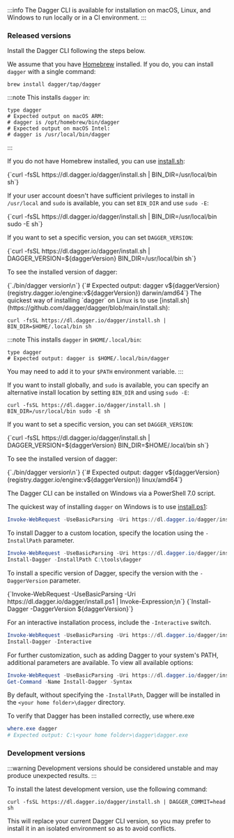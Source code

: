 
:::info
The Dagger CLI is available for installation on macOS, Linux, and Windows to run locally or in a CI environment.
:::

### Released versions

Install the Dagger CLI following the steps below.

<Tabs>
<TabItem value="macOS">

We assume that you have [Homebrew](https://brew.sh/) installed. If you do, you can install `dagger` with a single command:

```shell
brew install dagger/tap/dagger
```

:::note
This installs `dagger` in:

```shell
type dagger
# Expected output on macOS ARM:
# dagger is /opt/homebrew/bin/dagger
# Expected output on macOS Intel:
# dagger is /usr/local/bin/dagger
```
:::

If you do not have Homebrew installed, you can use [install.sh](https://github.com/dagger/dagger/blob/main/install.sh):

<CodeBlock language="shell">
{`curl -fsSL https://dl.dagger.io/dagger/install.sh | BIN_DIR=/usr/local/bin sh`}
</CodeBlock>

If your user account doesn't have sufficient privileges to install in
`/usr/local` and `sudo` is available, you can set `BIN_DIR` and use `sudo -E`:

<CodeBlock language="shell">
{`curl -fsSL https://dl.dagger.io/dagger/install.sh | BIN_DIR=/usr/local/bin sudo -E sh`}
</CodeBlock>

If you want to set a specific version, you can set `DAGGER_VERSION`:

<CodeBlock language="shell">
{`curl -fsSL https://dl.dagger.io/dagger/install.sh | DAGGER_VERSION=${daggerVersion} BIN_DIR=/usr/local/bin sh`}
</CodeBlock>

To see the installed version of dagger:

<CodeBlock language="shell">
{`./bin/dagger version\n`}
{`# Expected output: dagger v${daggerVersion} (registry.dagger.io/engine:v${daggerVersion}) darwin/amd64`}
</CodeBlock>

</TabItem>
<TabItem value="Linux">
The quickest way of installing `dagger` on Linux is to use [install.sh](https://github.com/dagger/dagger/blob/main/install.sh):

```shell
curl -fsSL https://dl.dagger.io/dagger/install.sh | BIN_DIR=$HOME/.local/bin sh
```

:::note
This installs `dagger` in `$HOME/.local/bin`:

```shell
type dagger
# Expected output: dagger is $HOME/.local/bin/dagger
```

You may need to add it to your `$PATH` environment variable.
:::

If you want to install globally, and `sudo` is available, you can specify an
alternative install location by setting `BIN_DIR` and using `sudo -E`:

```shell
curl -fsSL https://dl.dagger.io/dagger/install.sh | BIN_DIR=/usr/local/bin sudo -E sh
```

If you want to set a specific version, you can set `DAGGER_VERSION`:

<CodeBlock language="shell">
{`curl -fsSL https://dl.dagger.io/dagger/install.sh | DAGGER_VERSION=${daggerVersion} BIN_DIR=$HOME/.local/bin sh`}
</CodeBlock>

To see the installed version of dagger:

<CodeBlock language="shell">
{`./bin/dagger version\n`}
{`# Expected output: dagger v${daggerVersion} (registry.dagger.io/engine:v${daggerVersion}) linux/amd64`}
</CodeBlock>

</TabItem>

<TabItem value="Windows">

The Dagger CLI can be installed on Windows via a PowerShell 7.0 script.

The quickest way of installing `dagger` on Windows is to use [install.ps1](https://github.com/dagger/dagger/blob/main/install.ps1):

```powershell
Invoke-WebRequest -UseBasicParsing -Uri https://dl.dagger.io/dagger/install.ps1 | Invoke-Expression; Install-Dagger
```

To install Dagger to a custom location, specify the location using the `-InstallPath` parameter.

```powershell
Invoke-WebRequest -UseBasicParsing -Uri https://dl.dagger.io/dagger/install.ps1 | Invoke-Expression;
Install-Dagger -InstallPath C:\tools\dagger
```

To install a specific version of Dagger, specify the version with the `-DaggerVersion` parameter.

<CodeBlock language="powershell">
{`Invoke-WebRequest -UseBasicParsing -Uri https://dl.dagger.io/dagger/install.ps1 | Invoke-Expression;\n`}
{`Install-Dagger -DaggerVersion ${daggerVersion}`}
</CodeBlock>

For an interactive installation process, include the `-Interactive` switch.

```powershell
Invoke-WebRequest -UseBasicParsing -Uri https://dl.dagger.io/dagger/install.ps1 | Invoke-Expression;
Install-Dagger -Interactive
```

For further customization, such as adding Dagger to your system's PATH, additional parameters are available. To view all available options:

```powershell
Invoke-WebRequest -UseBasicParsing -Uri https://dl.dagger.io/dagger/install.ps1 | Invoke-Expression;
Get-Command -Name Install-Dagger -Syntax
```

By default, without specifying the `-InstallPath`, Dagger will be installed in the `<your home folder>\dagger` directory.

To verify that Dagger has been installed correctly, use where.exe

```powershell
where.exe dagger
# Expected output: C:\<your home folder>\dagger\dagger.exe
```

</TabItem>
</Tabs>

### Development versions

:::warning
Development versions should be considered unstable and may produce unexpected results.
:::

To install the latest development version, use the following command:

```shell
curl -fsSL https://dl.dagger.io/dagger/install.sh | DAGGER_COMMIT=head sh
```

This will replace your current Dagger CLI version, so you may prefer to install it in an isolated environment so as to avoid conflicts.
